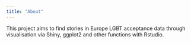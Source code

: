 ```yaml
---
title: "About"
---
```

 
This project aims to find stories in Europe LGBT acceptance data through visualisation via Shiny, ggplot2 and other functions with Rstudio.
